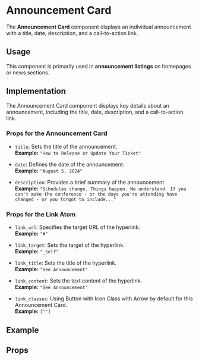 
<Meta title="Molecules/Announcement Card" />

# Announcement Card

The **Announcement Card** component displays an individual announcement with a title, date, description, and a call-to-action link.

## Usage

This component is primarily used in **announcement listings** on homepages or news sections.

## **Implementation**

The Announcement Card component displays key details about an announcement, including the title, date, description, and a call-to-action link.

### **Props for the Announcement Card**
- `title`: Sets the title of the announcement.  
  **Example:** `"How to Release or Update Your Ticket"`  

- `date`: Defines the date of the announcement.  
  **Example:** `"August 5, 2024"`  

- `description`: Provides a brief summary of the announcement.  
  **Example:** `"Schedules change. Things happen. We understand. If you can't make the conference - or the days you're attending have changed - or you forgot to include..."`  

### **Props for the Link Atom**
- `link_url`: Specifies the target URL of the hyperlink.  
  **Example:** `"#"`  

- `link_target`: Sets the target of the hyperlink.  
  **Example:** `"_self"`  

- `link_title`: Sets the title of the hyperlink.  
  **Example:** `"See Announcement"`  

- `link_content`: Sets the text content of the hyperlink.  
  **Example:** `"See Announcement"`  

- `link_classes`: Using Button with Icon Class with Arrow by default for this Announcement Card.  
  **Example:** `[""]`  


## Example

<Canvas of={announcementCard.Default} />

## Props

<Controls of={announcementCard.Default} />
